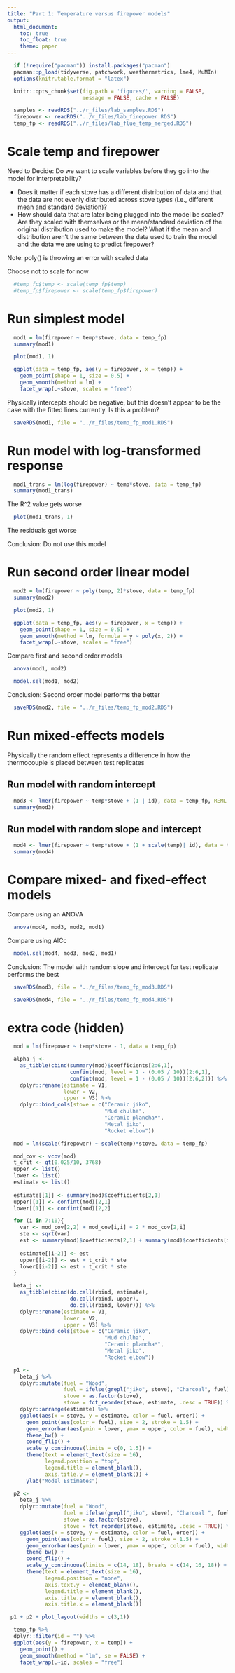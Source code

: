 ```yaml
---
title: "Part 1: Temperature versus firepower models"
output:
  html_document:
    toc: true
    toc_float: true
    theme: paper
---
```


```r
  if (!require("pacman")) install.packages("pacman")
  pacman::p_load(tidyverse, patchwork, weathermetrics, lme4, MuMIn)
  options(knitr.table.format = "latex")
```

```r
  knitr::opts_chunk$set(fig.path = 'figures/', warning = FALSE,
                        message = FALSE, cache = FALSE)
```

```r
  samples <- readRDS("../r_files/lab_samples.RDS")
  firepower <- readRDS("../r_files/lab_firepower.RDS")
  temp_fp <- readRDS("../r_files/lab_flue_temp_merged.RDS")
```

# Scale temp and firepower

Need to Decide: Do we want to scale variables before they go into the model for interpretability?

* Does it matter if each stove has a different distribution of data and that the data are not evenly distributed across stove types (i.e., different mean and standard deviation)?
* How should data that are later being plugged into the model be scaled? Are they scaled with themselves or the mean/standard deviation of the original distribution used to make the model? What if the mean and distribution aren't the same between the data used to train the model and the data we are using to predict firepower?

Note: poly() is throwing an error with scaled data

Choose not to scale for now

```r
  #temp_fp$temp <- scale(temp_fp$temp)
  #temp_fp$firepower <- scale(temp_fp$firepower)
```

# Run simplest model

```r
  mod1 = lm(firepower ~ temp*stove, data = temp_fp)
  summary(mod1)
```

```r
  plot(mod1, 1)
```

```r
  ggplot(data = temp_fp, aes(y = firepower, x = temp)) +
    geom_point(shape = 1, size = 0.5) +
    geom_smooth(method = lm) +
    facet_wrap(.~stove, scales = "free")
```

Physically intercepts should be negative, but this doesn't appear to be the case with the fitted lines currently. Is this a problem?

```r
  saveRDS(mod1, file = "../r_files/temp_fp_mod1.RDS")
```

# Run model with log-transformed response

```r
  mod1_trans = lm(log(firepower) ~ temp*stove, data = temp_fp)
  summary(mod1_trans)
```

The R^2 value gets worse

```r
  plot(mod1_trans, 1)
```

The residuals get worse

Conclusion: Do not use this model

# Run second order linear model

```r
  mod2 = lm(firepower ~ poly(temp, 2)*stove, data = temp_fp)
  summary(mod2)
```

```r
  plot(mod2, 1)
```

```r
  ggplot(data = temp_fp, aes(y = firepower, x = temp)) +
    geom_point(shape = 1, size = 0.5) +
    geom_smooth(method = lm, formula = y ~ poly(x, 2)) +
    facet_wrap(.~stove, scales = "free")
```

Compare first and second order models

```r
  anova(mod1, mod2)
```

```r
  model.sel(mod1, mod2)
```

Conclusion: Second order model performs the better

```r
  saveRDS(mod2, file = "../r_files/temp_fp_mod2.RDS")
```

# Run mixed-effects models

Physically the random effect represents a difference in how the thermocouple is placed between test replicates

## Run model with random intercept

```r
  mod3 <- lmer(firepower ~ temp*stove + (1 | id), data = temp_fp, REML = FALSE)
  summary(mod3)
```

## Run model with random slope and intercept

```r
  mod4 <- lmer(firepower ~ temp*stove + (1 + scale(temp)| id), data = temp_fp, REML = FALSE)
  summary(mod4)
```

# Compare mixed- and fixed-effect models

Compare using an ANOVA

```r
  anova(mod4, mod3, mod2, mod1)
```

Compare using AICc

```r
  model.sel(mod4, mod3, mod2, mod1)
```

Conclusion: The model with random slope and intercept for test replicate performs the best

```r
  saveRDS(mod3, file = "../r_files/temp_fp_mod3.RDS")
```

```r
  saveRDS(mod4, file = "../r_files/temp_fp_mod4.RDS")
```












# extra code (hidden)

```r
  mod = lm(firepower ~ temp*stove - 1, data = temp_fp)

  alpha_j <- 
    as_tibble(cbind(summary(mod)$coefficients[2:6,1],
                    confint(mod, level = 1 - (0.05 / 10))[2:6,1],
                    confint(mod, level = 1 - (0.05 / 10))[2:6,2])) %>%
    dplyr::rename(estimate = V1,
                  lower = V2,
                  upper = V3) %>%
    dplyr::bind_cols(stove = c("Ceramic jiko",
                               "Mud chulha",
                               "Ceramic plancha*",
                               "Metal jiko",
                               "Rocket elbow"))
```

```r
  mod = lm(scale(firepower) ~ scale(temp)*stove, data = temp_fp)

  mod_cov <- vcov(mod)
  t_crit <- qt(0.025/10, 3768)
  upper <- list()
  lower <- list()
  estimate <- list()
  
  estimate[[1]] <- summary(mod)$coefficients[2,1]
  upper[[1]] <- confint(mod)[2,1]
  lower[[1]] <- confint(mod)[2,2]

  for (i in 7:10){
    var <- mod_cov[2,2] + mod_cov[i,i] + 2 * mod_cov[2,i]
    ste <- sqrt(var)
    est <- summary(mod)$coefficients[2,1] + summary(mod)$coefficients[i,1]
    
    estimate[[i-2]] <- est
    upper[[i-2]] <- est + t_crit * ste
    lower[[i-2]] <- est - t_crit * ste
  }

  beta_j <-
    as_tibble(cbind(do.call(rbind, estimate),
                    do.call(rbind, upper),
                    do.call(rbind, lower))) %>%
    dplyr::rename(estimate = V1,
                  lower = V2,
                  upper = V3) %>%
    dplyr::bind_cols(stove = c("Ceramic jiko",
                               "Mud chulha",
                               "Ceramic plancha*",
                               "Metal jiko",
                               "Rocket elbow"))
```

```r
  p1 <-
    beta_j %>%
    dplyr::mutate(fuel = "Wood",
                  fuel = ifelse(grepl("jiko", stove), "Charcoal", fuel),
                  stove = as.factor(stove),
                  stove = fct_reorder(stove, estimate, .desc = TRUE)) %>%
    dplyr::arrange(estimate) %>%
    ggplot(aes(x = stove, y = estimate, color = fuel, order)) +
      geom_point(aes(color = fuel), size = 2, stroke = 1.5) +
      geom_errorbar(aes(ymin = lower, ymax = upper, color = fuel), width = 0, lwd = 1) +
      theme_bw() +
      coord_flip() +
      scale_y_continuous(limits = c(0, 1.5)) +
      theme(text = element_text(size = 16),
            legend.position = "top",
            legend.title = element_blank(),
            axis.title.y = element_blank()) +
      ylab("Model Estimates")
```

```r
  p2 <-
    beta_j %>%
    dplyr::mutate(fuel = "Wood",
                  fuel = ifelse(grepl("jiko", stove), "Charcoal ", fuel),
                  stove = as.factor(stove),
                  stove = fct_reorder(stove, estimate, .desc = TRUE)) %>%
    ggplot(aes(x = stove, y = estimate, color = fuel, order)) +
      geom_point(aes(color = fuel), size = 2, stroke = 1.5) +
      geom_errorbar(aes(ymin = lower, ymax = upper, color = fuel), width = 0, lwd = 1) +
      theme_bw() +
      coord_flip() +
      scale_y_continuous(limits = c(14, 18), breaks = c(14, 16, 18)) +
      theme(text = element_text(size = 16),
            legend.position = "none",
            axis.text.y = element_blank(),
            legend.title = element_blank(),
            axis.title.y = element_blank(),
            axis.title.x = element_blank())
```

```r
 p1 + p2 + plot_layout(widths = c(3,1))
```

```r
  temp_fp %>%
  dplyr::filter(id = "") %>%
  ggplot(aes(y = firepower, x = temp)) +
    geom_point() +
    geom_smooth(method = "lm", se = FALSE) +
    facet_wrap(.~id, scales = "free")
```